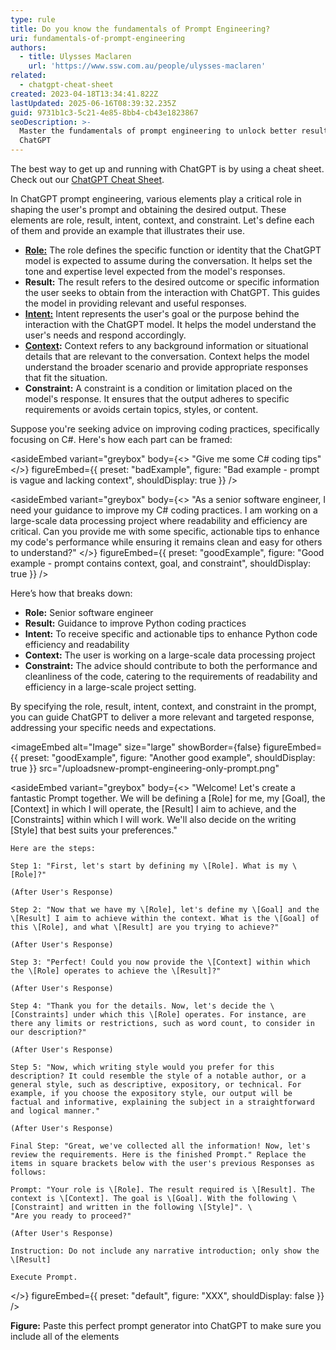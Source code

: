 ```yaml
---
type: rule
title: Do you know the fundamentals of Prompt Engineering?
uri: fundamentals-of-prompt-engineering
authors:
  - title: Ulysses Maclaren
    url: 'https://www.ssw.com.au/people/ulysses-maclaren'
related:
  - chatgpt-cheat-sheet
created: 2023-04-18T13:34:41.822Z
lastUpdated: 2025-06-16T08:39:32.235Z
guid: 9731b1c3-5c21-4e85-8bb4-cb43e1823867
seoDescription: >-
  Master the fundamentals of prompt engineering to unlock better results with
  ChatGPT
---
```


The best way to get up and running with ChatGPT is by using a cheat sheet. Check out our [ChatGPT Cheat Sheet](/chatgpt-cheat-sheet).

In ChatGPT prompt engineering, various elements play a critical role in shaping the user's prompt and obtaining the desired output. These elements are role, result, intent, context, and constraint.
Let's define each of them and provide an example that illustrates their use.

* **[Role:](/give-chatgpt-a-role)**  The role defines the specific function or identity that the ChatGPT model is expected to assume during the conversation. It helps set the tone and expertise level expected from the model's responses.
* **Result:** The result refers to the desired outcome or specific information the user seeks to obtain from the interaction with ChatGPT. This guides the model in providing relevant and useful responses.
* **[Intent:](/define-intent-in-prompts)** Intent represents the user's goal or the purpose behind the interaction with the ChatGPT model. It helps the model understand the user's needs and respond accordingly.
* **[Context](/tell-chatgpt-to-ask-questions):** Context refers to any background information or situational details that are relevant to the conversation. Context helps the model understand the broader scenario and provide appropriate responses that fit the situation.
* **Constraint:** A constraint is a condition or limitation placed on the model's response. It ensures that the output adheres to specific requirements or avoids certain topics, styles, or content.

Suppose you're seeking advice on improving coding practices, specifically focusing on C#. Here's how each part can be framed:

<asideEmbed
  variant="greybox"
  body={<>
    "Give me some C# coding tips"
  </>}
  figureEmbed={{
    preset: "badExample",
    figure: "Bad example - prompt is vague and lacking context",
    shouldDisplay: true
  }}
/>

<asideEmbed
  variant="greybox"
  body={<>
    "As a senior software engineer, I need your guidance to improve my C# coding practices. I am working on a large-scale data processing project where readability and efficiency are critical. Can you provide me with some specific, actionable tips to enhance my code's performance while ensuring it remains clean and easy for others to understand?"
  </>}
  figureEmbed={{
    preset: "goodExample",
    figure: "Good example - prompt contains context, goal, and constraint",
    shouldDisplay: true
  }}
/>

Here’s how that breaks down:

* **Role:** Senior software engineer
* **Result:** Guidance to improve Python coding practices
* **Intent:** To receive specific and actionable tips to enhance Python code efficiency and readability
* **Context:** The user is working on a large-scale data processing project
* **Constraint:** The advice should contribute to both the performance and cleanliness of the code, catering to the requirements of readability and efficiency in a large-scale project setting.

By specifying the role, result, intent, context, and constraint in the prompt, you can guide ChatGPT to deliver a more relevant and targeted response, addressing your specific needs and expectations.

<imageEmbed
  alt="Image"
  size="large"
  showBorder={false}
  figureEmbed={{
    preset: "goodExample",
    figure: "Another good example",
    shouldDisplay: true
  }}
  src="/uploadsnew-prompt-engineering-only-prompt.png"
>

<asideEmbed
  variant="greybox"
  body={<>
    "Welcome! Let's create a fantastic Prompt together. We will be defining a \[Role] for me, my \[Goal], the \[Context] in which I will operate, the \[Result] I aim to achieve, and the \[Constraints] within which I will work. We'll also decide on the writing \[Style] that best suits your preferences."
    
    Here are the steps:
    
    Step 1: "First, let's start by defining my \[Role]. What is my \[Role]?"
    
    (After User's Response)
    
    Step 2: "Now that we have my \[Role], let's define my \[Goal] and the \[Result] I aim to achieve within the context. What is the \[Goal] of this \[Role], and what \[Result] are you trying to achieve?"
    
    (After User's Response)
    
    Step 3: "Perfect! Could you now provide the \[Context] within which the \[Role] operates to achieve the \[Result]?"
    
    (After User's Response)
    
    Step 4: "Thank you for the details. Now, let's decide the \[Constraints] under which this \[Role] operates. For instance, are there any limits or restrictions, such as word count, to consider in our description?"
    
    (After User's Response)
    
    Step 5: "Now, which writing style would you prefer for this description? It could resemble the style of a notable author, or a general style, such as descriptive, expository, or technical. For example, if you choose the expository style, our output will be factual and informative, explaining the subject in a straightforward and logical manner."
    
    (After User's Response)
    
    Final Step: "Great, we've collected all the information! Now, let's review the requirements. Here is the finished Prompt." Replace the items in square brackets below with the user's previous Responses as follows:
    
    Prompt: "Your role is \[Role]. The result required is \[Result]. The context is \[Context]. The goal is \[Goal]. With the following \[Constraint] and written in the following \[Style]". \
    "Are you ready to proceed?"
    
    (After User's Response)
    
    Instruction: Do not include any narrative introduction; only show the \[Result]
    
    Execute Prompt.
  </>}
  figureEmbed={{ preset: "default", figure: "XXX", shouldDisplay: false }}
/>

**Figure:** Paste this perfect prompt generator into ChatGPT to make sure you include all of the elements

<youtubeEmbed url="https://www.youtube.com/embed/EYjG6i53-xk" description="Video: This Will Make You Better than 99% ChatGPT Users (6 min)" />

